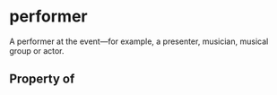 # performer

A performer at the event&#x2014;for example, a presenter, musician, musical group or actor.

## Property of



